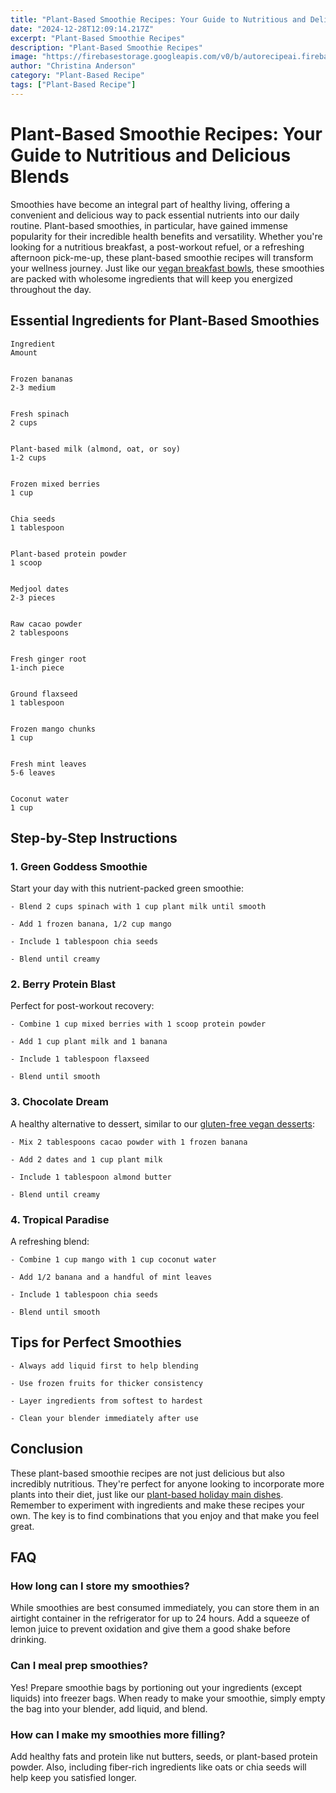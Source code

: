 ```yaml
---
title: "Plant-Based Smoothie Recipes: Your Guide to Nutritious and Delicious Blends"
date: "2024-12-28T12:09:14.217Z"
excerpt: "Plant-Based Smoothie Recipes"
description: "Plant-Based Smoothie Recipes"
image: "https://firebasestorage.googleapis.com/v0/b/autorecipeai.firebasestorage.app/o/generated-images%2F1735387752375-aebv4ss3dlj.jpg?alt=media&token=7053d561-0b3b-4c7c-9f53-1649e5e03efc"
author: "Christina Anderson"
category: "Plant-Based Recipe"
tags: ["Plant-Based Recipe"]
---
```


# Plant-Based Smoothie Recipes: Your Guide to Nutritious and Delicious Blends


Smoothies have become an integral part of healthy living, offering a convenient and delicious way to pack essential nutrients into our daily routine. Plant-based smoothies, in particular, have gained immense popularity for their incredible health benefits and versatility. Whether you're looking for a nutritious breakfast, a post-workout refuel, or a refreshing afternoon pick-me-up, these plant-based smoothie recipes will transform your wellness journey. Just like our [vegan breakfast bowls](https://healtystack.com/vegan-breakfast-bowls/), these smoothies are packed with wholesome ingredients that will keep you energized throughout the day.



## Essential Ingredients for Plant-Based Smoothies




    Ingredient
    Amount


    Frozen bananas
    2-3 medium


    Fresh spinach
    2 cups


    Plant-based milk (almond, oat, or soy)
    1-2 cups


    Frozen mixed berries
    1 cup


    Chia seeds
    1 tablespoon


    Plant-based protein powder
    1 scoop


    Medjool dates
    2-3 pieces


    Raw cacao powder
    2 tablespoons


    Fresh ginger root
    1-inch piece


    Ground flaxseed
    1 tablespoon


    Frozen mango chunks
    1 cup


    Fresh mint leaves
    5-6 leaves


    Coconut water
    1 cup





## Step-by-Step Instructions


### 1. Green Goddess Smoothie

Start your day with this nutrient-packed green smoothie:



    - Blend 2 cups spinach with 1 cup plant milk until smooth

    - Add 1 frozen banana, 1/2 cup mango

    - Include 1 tablespoon chia seeds

    - Blend until creamy



### 2. Berry Protein Blast

Perfect for post-workout recovery:



    - Combine 1 cup mixed berries with 1 scoop protein powder

    - Add 1 cup plant milk and 1 banana

    - Include 1 tablespoon flaxseed

    - Blend until smooth



### 3. Chocolate Dream

A healthy alternative to dessert, similar to our [gluten-free vegan desserts](https://healtystack.com/gluten-free-vegan-desserts/):



    - Mix 2 tablespoons cacao powder with 1 frozen banana

    - Add 2 dates and 1 cup plant milk

    - Include 1 tablespoon almond butter

    - Blend until creamy



### 4. Tropical Paradise

A refreshing blend:



    - Combine 1 cup mango with 1 cup coconut water

    - Add 1/2 banana and a handful of mint leaves

    - Include 1 tablespoon chia seeds

    - Blend until smooth



## Tips for Perfect Smoothies


    - Always add liquid first to help blending

    - Use frozen fruits for thicker consistency

    - Layer ingredients from softest to hardest

    - Clean your blender immediately after use



## Conclusion

These plant-based smoothie recipes are not just delicious but also incredibly nutritious. They're perfect for anyone looking to incorporate more plants into their diet, just like our [plant-based holiday main dishes](https://healtystack.com/plant-based-holiday-main-dishes/). Remember to experiment with ingredients and make these recipes your own. The key is to find combinations that you enjoy and that make you feel great.



## FAQ


### How long can I store my smoothies?

While smoothies are best consumed immediately, you can store them in an airtight container in the refrigerator for up to 24 hours. Add a squeeze of lemon juice to prevent oxidation and give them a good shake before drinking.



### Can I meal prep smoothies?

Yes! Prepare smoothie bags by portioning out your ingredients (except liquids) into freezer bags. When ready to make your smoothie, simply empty the bag into your blender, add liquid, and blend.



### How can I make my smoothies more filling?

Add healthy fats and protein like nut butters, seeds, or plant-based protein powder. Also, including fiber-rich ingredients like oats or chia seeds will help keep you satisfied longer.

